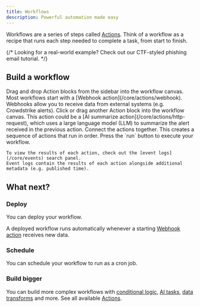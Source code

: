 ```yaml
---
title: Workflows
description: Powerful automation made easy
---
```


Workflows are a series of steps called [Actions](/core/actions).
Think of a workflow as a recipe that runs each step needed to complete a task, from start to finish.

{/* <Tip>Looking for a real-world example? Check out our CTF-styled phishing email tutorial.</Tip> */}

## Build a workflow
<Steps>
  <Step title="Add starting action">
    Drag and drop Action blocks from the sidebar into the workflow canvas.
    Most workflows start with a [Webhook action](/core/actions/webhook).
    Webhooks allow you to receive data from external systems (e.g. Crowdstrike alerts).
  </Step>
  <Step title="Add next action">
    Click or drag another Action block into the workflow canvas.
    This action could be a [AI summarize action](/core/actions/http-request),
    which uses a large language model (LLM) to summarize the alert received in the previous action.
  </Step>
  <Step title="Connect actions">
    Connect the actions together.
    This creates a sequence of actions that run in order.
  </Step>
  <Step title="🎉 Run your workflow">
    Press the `run` button to execute your workflow.

    To view the results of each action, check out the [event logs](/core/events) search panel.
    Event logs contain the results of each action alongside additional metadata (e.g. published time).
  </Step>
</Steps>

## What next?

### Deploy

You can deploy your workflow.

A deployed workflow runs automatically whenever a starting [Webhook action](/core/actions/webhook) receives new data.

### Schedule

You can schedule your workflow to run as a cron job.

### Build bigger

You can build more complex workflows with [conditional logic](/core/conditions),
[AI tasks](/core/ai), [data transforms](/core/transforms) and more.
See all available [Actions](/actions).
